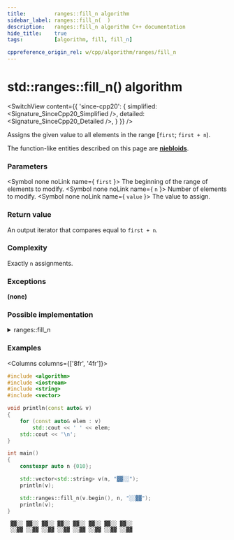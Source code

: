 ```yaml
---
title:         ranges::fill_n algorithm
sidebar_label: ranges::fill_n(  )
description:   ranges::fill_n algorithm C++ documentation
hide_title:    true
tags:          [algorithm, fill, fill_n]

cppreference_origin_rel: w/cpp/algorithm/ranges/fill_n
---
```



<!----------------- Codes ---------------------->


# std::ranges::fill_n() algorithm

<SwitchView content={{
	'since-cpp20': {
		simplified:	<Signature_SinceCpp20_Simplified />,
		detailed:	<Signature_SinceCpp20_Detailed />,
	}
}} />

Assigns the given value to all elements in the range [`first`; `first + n`).

The function-like entities described on this page are [**niebloids**](#).

### Parameters

<SymbolTable>

  <Symbol none noLink name={ <code>first</code> }>
    The beginning of the range of elements to modify.
  </Symbol>
  <Symbol none noLink name={ <code>n</code> }>
    Number of elements to modify.
  </Symbol>
  <Symbol none noLink name={ <code>value</code> }>
    The value to assign.
  </Symbol>

</SymbolTable>

### Return value

An output iterator that compares equal to `first + n`.

### Complexity

Exactly `n` assignments.

### Exceptions

**(none)**

### Possible implementation

<details>
<summary>ranges::fill_n</summary>

```cpp
struct fill_n_fn
{
    template<class T, std::output_iterator<const T&> O>
    constexpr O operator()(O first, std::iter_difference_t<O> n, const T& value) const
    {
        for (std::iter_difference_t<O> i {}; i != n; ++first, ++i)
            *first = value;
        return first;
    }
};

inline constexpr fill_n_fn fill_n {};
```

</details>

### Examples

<Columns columns={['8fr', '4fr']}>
<div>

```cpp title='Main.cpp' showLineNumbers
#include <algorithm>
#include <iostream>
#include <string>
#include <vector>

void println(const auto& v)
{
    for (const auto& elem : v)
        std::cout << ' ' << elem;
    std::cout << '\n';
}

int main()
{
    constexpr auto n {010};

    std::vector<std::string> v(n, "▓▓░░");
    println(v);

    std::ranges::fill_n(v.begin(), n, "░░▓▓");
    println(v);
}
```

</div>
<div>

```plaintext title="Output"
 ▓▓░░ ▓▓░░ ▓▓░░ ▓▓░░ ▓▓░░ ▓▓░░ ▓▓░░ ▓▓░░
 ░░▓▓ ░░▓▓ ░░▓▓ ░░▓▓ ░░▓▓ ░░▓▓ ░░▓▓ ░░▓▓
```

</div>
</Columns>
